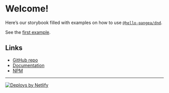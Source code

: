 
<Meta title="Welcome" />

# Welcome!

Here’s our storybook filled with examples on how to use [`@hello-pangea/dnd`](https://github.com/react-forked/dnd).

See the [first example](?path=/story/examples-single-vertical-list--basic).

## Links

- [GitHub repo](https://github.com/react-forked/dnd)
- [Documentation](https://github.com/react-forked/dnd#documentation-=)
- [NPM](https://www.npmjs.com/package/@hello-pangea/dnd)

---

<a href="https://www.netlify.com">
  <img
    src="https://www.netlify.com/img/global/badges/netlify-color-accent.svg"
    alt="Deploys by Netlify"
  />
</a>

